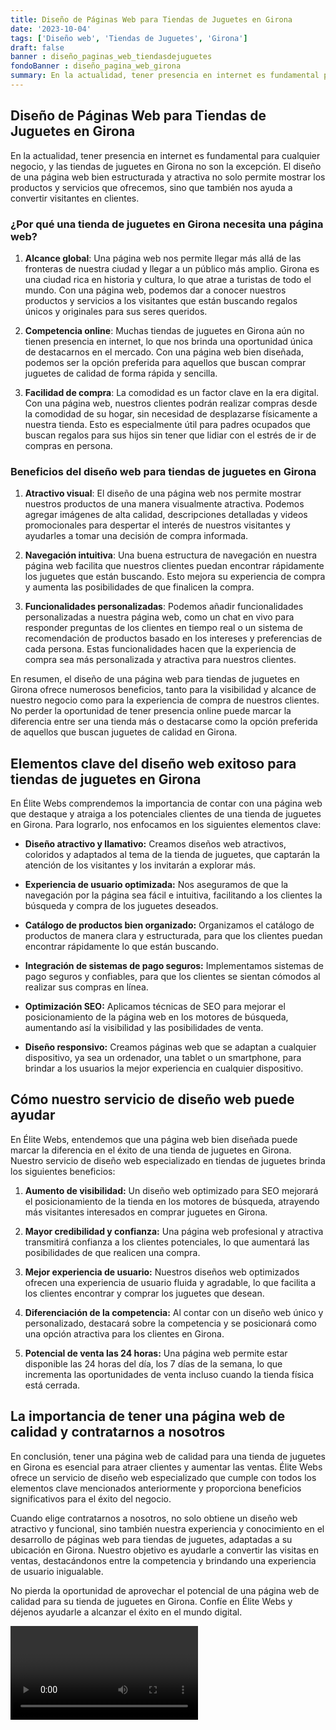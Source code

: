 ```yaml
---
title: Diseño de Páginas Web para Tiendas de Juguetes en Girona
date: '2023-10-04'
tags: ['Diseño web', 'Tiendas de Juguetes', 'Girona']
draft: false
banner : diseño_paginas_web_tiendasdejuguetes
fondoBanner : diseño_pagina_web_girona
summary: En la actualidad, tener presencia en internet es fundamental para cualquier negocio, y las tiendas de juguetes en Girona no son la excepción. El diseño de una página web bien estructurada y atractiva no solo permite mostrar los productos y servicios que ofrecemos, sino que también nos ayuda a convertir visitantes en clientes.
---
```


## Diseño de Páginas Web para Tiendas de Juguetes en Girona

En la actualidad, tener presencia en internet es fundamental para cualquier negocio, y las tiendas de juguetes en Girona no son la excepción. El diseño de una página web bien estructurada y atractiva no solo permite mostrar los productos y servicios que ofrecemos, sino que también nos ayuda a convertir visitantes en clientes.

### ¿Por qué una tienda de juguetes en Girona necesita una página web?

1. **Alcance global**: Una página web nos permite llegar más allá de las fronteras de nuestra ciudad y llegar a un público más amplio. Girona es una ciudad rica en historia y cultura, lo que atrae a turistas de todo el mundo. Con una página web, podemos dar a conocer nuestros productos y servicios a los visitantes que están buscando regalos únicos y originales para sus seres queridos.

2. **Competencia online**: Muchas tiendas de juguetes en Girona aún no tienen presencia en internet, lo que nos brinda una oportunidad única de destacarnos en el mercado. Con una página web bien diseñada, podemos ser la opción preferida para aquellos que buscan comprar juguetes de calidad de forma rápida y sencilla.

3. **Facilidad de compra**: La comodidad es un factor clave en la era digital. Con una página web, nuestros clientes podrán realizar compras desde la comodidad de su hogar, sin necesidad de desplazarse físicamente a nuestra tienda. Esto es especialmente útil para padres ocupados que buscan regalos para sus hijos sin tener que lidiar con el estrés de ir de compras en persona.

### Beneficios del diseño web para tiendas de juguetes en Girona

1. **Atractivo visual**: El diseño de una página web nos permite mostrar nuestros productos de una manera visualmente atractiva. Podemos agregar imágenes de alta calidad, descripciones detalladas y videos promocionales para despertar el interés de nuestros visitantes y ayudarles a tomar una decisión de compra informada.

2. **Navegación intuitiva**: Una buena estructura de navegación en nuestra página web facilita que nuestros clientes puedan encontrar rápidamente los juguetes que están buscando. Esto mejora su experiencia de compra y aumenta las posibilidades de que finalicen la compra.

3. **Funcionalidades personalizadas**: Podemos añadir funcionalidades personalizadas a nuestra página web, como un chat en vivo para responder preguntas de los clientes en tiempo real o un sistema de recomendación de productos basado en los intereses y preferencias de cada persona. Estas funcionalidades hacen que la experiencia de compra sea más personalizada y atractiva para nuestros clientes.

En resumen, el diseño de una página web para tiendas de juguetes en Girona ofrece numerosos beneficios, tanto para la visibilidad y alcance de nuestro negocio como para la experiencia de compra de nuestros clientes. No perder la oportunidad de tener presencia online puede marcar la diferencia entre ser una tienda más o destacarse como la opción preferida de aquellos que buscan juguetes de calidad en Girona.

<GifSeo />

<Cta />

## Elementos clave del diseño web exitoso para tiendas de juguetes en Girona

En Élite Webs comprendemos la importancia de contar con una página web que destaque y atraiga a los potenciales clientes de una tienda de juguetes en Girona. Para lograrlo, nos enfocamos en los siguientes elementos clave:

- **Diseño atractivo y llamativo:** Creamos diseños web atractivos, coloridos y adaptados al tema de la tienda de juguetes, que captarán la atención de los visitantes y los invitarán a explorar más.

- **Experiencia de usuario optimizada:** Nos aseguramos de que la navegación por la página sea fácil e intuitiva, facilitando a los clientes la búsqueda y compra de los juguetes deseados.

- **Catálogo de productos bien organizado:** Organizamos el catálogo de productos de manera clara y estructurada, para que los clientes puedan encontrar rápidamente lo que están buscando.

- **Integración de sistemas de pago seguros:** Implementamos sistemas de pago seguros y confiables, para que los clientes se sientan cómodos al realizar sus compras en línea.

- **Optimización SEO:** Aplicamos técnicas de SEO para mejorar el posicionamiento de la página web en los motores de búsqueda, aumentando así la visibilidad y las posibilidades de venta.

- **Diseño responsivo:** Creamos páginas web que se adaptan a cualquier dispositivo, ya sea un ordenador, una tablet o un smartphone, para brindar a los usuarios la mejor experiencia en cualquier dispositivo.

## Cómo nuestro servicio de diseño web puede ayudar

En Élite Webs, entendemos que una página web bien diseñada puede marcar la diferencia en el éxito de una tienda de juguetes en Girona. Nuestro servicio de diseño web especializado en tiendas de juguetes brinda los siguientes beneficios:

1. **Aumento de visibilidad:** Un diseño web optimizado para SEO mejorará el posicionamiento de la tienda en los motores de búsqueda, atrayendo más visitantes interesados en comprar juguetes en Girona.

2. **Mayor credibilidad y confianza:** Una página web profesional y atractiva transmitirá confianza a los clientes potenciales, lo que aumentará las posibilidades de que realicen una compra.

3. **Mejor experiencia de usuario:** Nuestros diseños web optimizados ofrecen una experiencia de usuario fluida y agradable, lo que facilita a los clientes encontrar y comprar los juguetes que desean.

4. **Diferenciación de la competencia:** Al contar con un diseño web único y personalizado, destacará sobre la competencia y se posicionará como una opción atractiva para los clientes en Girona.

5. **Potencial de venta las 24 horas:** Una página web permite estar disponible las 24 horas del día, los 7 días de la semana, lo que incrementa las oportunidades de venta incluso cuando la tienda física está cerrada.

## La importancia de tener una página web de calidad y contratarnos a nosotros

En conclusión, tener una página web de calidad para una tienda de juguetes en Girona es esencial para atraer clientes y aumentar las ventas. Élite Webs ofrece un servicio de diseño web especializado que cumple con todos los elementos clave mencionados anteriormente y proporciona beneficios significativos para el éxito del negocio.

Cuando elige contratarnos a nosotros, no solo obtiene un diseño web atractivo y funcional, sino también nuestra experiencia y conocimiento en el desarrollo de páginas web para tiendas de juguetes, adaptadas a su ubicación en Girona. Nuestro objetivo es ayudarle a convertir las visitas en ventas, destacándonos entre la competencia y brindando una experiencia de usuario inigualable.

No pierda la oportunidad de aprovechar el potencial de una página web de calidad para su tienda de juguetes en Girona. Confíe en Élite Webs y déjenos ayudarle a alcanzar el éxito en el mundo digital.

<Video />

<CtaBot job='Tiendas de Juguetes' city='Girona'/>

<Gmaps query='Girona+españa+maps' />